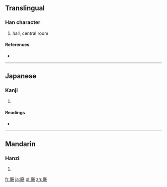 {{also|廳}}
==Translingual==

===Han character===
{{Han char|rn=53|rad=广|as=17|sn=20|four=|canj=戈尸十心 (ISJP)}}

# hall, central room

====References====
* {{Han ref|kx=0352.171|dkj=09552|hdz=20908.061|uh=5EF0|ud=24304}}

----

==Japanese==

===Kanji===
{{ja-kanji|grade=|rs=广17}}

# {{defn|Japanese|sort=广17}}

====Readings====
* {{ja-readings|on=[[ちょう]] (chō), [[てい]] (tei)|kun=[[やくしょ]] (yakusho), [[いえ]] (ie)}}

----

==Mandarin==

===Hanzi===
{{cmn-hanzi|pin=[[tīng]] ([[ting1]])|wg=t'ing<sup>1</sup>}}

# {{defn|Mandarin|sort=广17}}

[[fr:廰]]
[[ja:廰]]
[[pl:廰]]
[[zh:廰]]